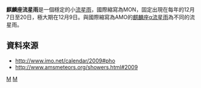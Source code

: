 '''麒麟座流星雨'''是一個穩定的小[[流星雨|流星雨]]，國際縮寫為MON，固定出現在每年的12月7日至20日，極大期在12月9日。與國際縮寫為AMO的[[麒麟座α流星雨|麒麟座α流星雨]]為不同的流星雨。

== 資料來源 == 
*http://www.imo.net/calendar/2009#pho{{Wayback|url=http://www.imo.net/calendar/2009#pho |date=20100209060215 }}
*http://www.amsmeteors.org/showers.html#2009{{Wayback|url=http://www.amsmeteors.org/showers.html#2009 |date=20101121120159 }}

{{流星雨}}

[[Category:流星雨|M]]
[[Category:麒麟座|M]]